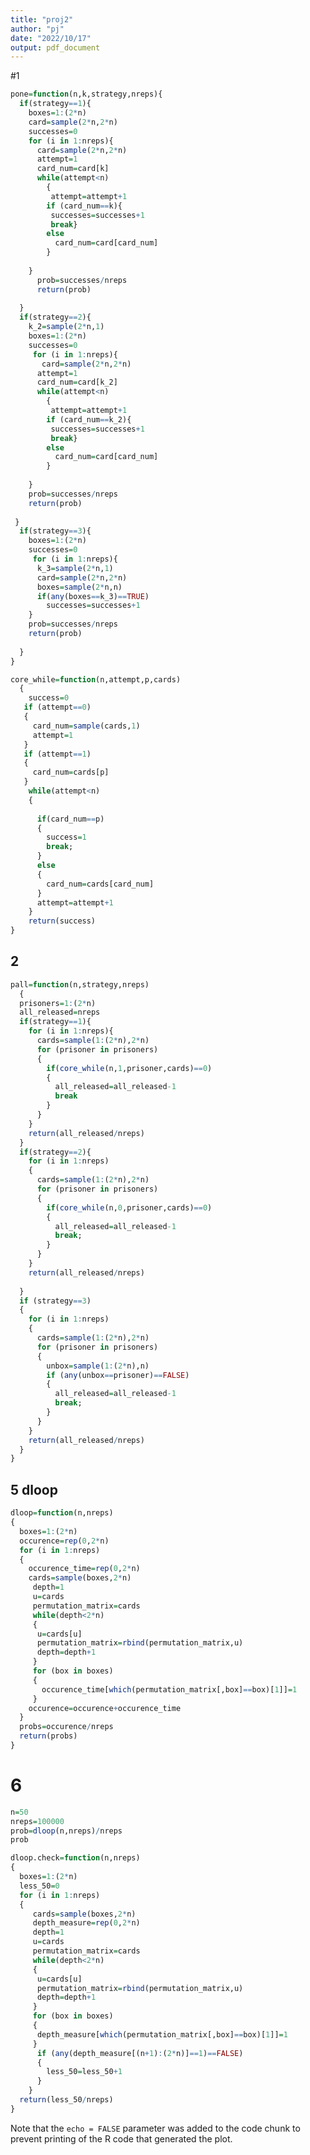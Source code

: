 ---
title: "proj2"
author: "pj"
date: "2022/10/17"
output: pdf_document
---
#1
```{r , include=FALSE}
pone=function(n,k,strategy,nreps){
  if(strategy==1){
    boxes=1:(2*n)
    card=sample(2*n,2*n)
    successes=0
    for (i in 1:nreps){
      card=sample(2*n,2*n)
      attempt=1
      card_num=card[k]
      while(attempt<n)
        {
         attempt=attempt+1
        if (card_num==k){
         successes=successes+1
         break}
        else
          card_num=card[card_num]
        }
    
    }
      prob=successes/nreps
      return(prob)
    
  }
  if(strategy==2){
    k_2=sample(2*n,1)
    boxes=1:(2*n)
    successes=0
     for (i in 1:nreps){
       card=sample(2*n,2*n)
      attempt=1
      card_num=card[k_2]
      while(attempt<n)
        {
         attempt=attempt+1
        if (card_num==k_2){
         successes=successes+1
         break}
        else
          card_num=card[card_num]
        }
    
    }
    prob=successes/nreps
    return(prob)
    
 }
  if(strategy==3){
    boxes=1:(2*n)
    successes=0
     for (i in 1:nreps){
      k_3=sample(2*n,1)
      card=sample(2*n,2*n)
      boxes=sample(2*n,n)
      if(any(boxes==k_3)==TRUE)
        successes=successes+1
    }
    prob=successes/nreps
    return(prob)
    
  }
}
```

```{r}
core_while=function(n,attempt,p,cards)
  {
    success=0
   if (attempt==0)
   {
     card_num=sample(cards,1)
     attempt=1
   }
   if (attempt==1)
   {
     card_num=cards[p]
   }
    while(attempt<n)
    {
     
      if(card_num==p)
      {
        success=1
        break;
      }
      else
      {
        card_num=cards[card_num]
      }
      attempt=attempt+1
    }
    return(success)
}
```

## 2

```{r 2}
pall=function(n,strategy,nreps)
  {
  prisoners=1:(2*n)
  all_released=nreps
  if(strategy==1){
    for (i in 1:nreps){
      cards=sample(1:(2*n),2*n)
      for (prisoner in prisoners)
      {
        if(core_while(n,1,prisoner,cards)==0)
        {
          all_released=all_released-1
          break
        }
      }
    }
    return(all_released/nreps)
  }
  if(strategy==2){
    for (i in 1:nreps)
    {
      cards=sample(1:(2*n),2*n)
      for (prisoner in prisoners)
      {
        if(core_while(n,0,prisoner,cards)==0)
        {
          all_released=all_released-1
          break;
        }
      }
    }
    return(all_released/nreps)
    
  }
  if (strategy==3)
  {
    for (i in 1:nreps)
    {
      cards=sample(1:(2*n),2*n)
      for (prisoner in prisoners)
      {
        unbox=sample(1:(2*n),n)
        if (any(unbox==prisoner)==FALSE)
        {
          all_released=all_released-1
          break;
        }
      }
    }
    return(all_released/nreps)
  }
}
```

## 5 dloop
```{r ,echo=FALSE}
dloop=function(n,nreps)
{
  boxes=1:(2*n)
  occurence=rep(0,2*n)
  for (i in 1:nreps)
  {
    occurence_time=rep(0,2*n) 
    cards=sample(boxes,2*n)
     depth=1
     u=cards
     permutation_matrix=cards
     while(depth<2*n)
     {
      u=cards[u]
      permutation_matrix=rbind(permutation_matrix,u)
      depth=depth+1
     }
     for (box in boxes)
     {
       occurence_time[which(permutation_matrix[,box]==box)[1]]=1
     }
    occurence=occurence+occurence_time
  }
  probs=occurence/nreps
  return(probs)
}
```

# 6
```{r, echo=FALSE}
n=50 
nreps=100000
prob=dloop(n,nreps)/nreps
prob
```

```{r}
dloop.check=function(n,nreps)
{
  boxes=1:(2*n)
  less_50=0
  for (i in 1:nreps)
  {
     cards=sample(boxes,2*n)
     depth_measure=rep(0,2*n)
     depth=1
     u=cards
     permutation_matrix=cards
     while(depth<2*n)
     {
      u=cards[u]
      permutation_matrix=rbind(permutation_matrix,u)
      depth=depth+1
     }
     for (box in boxes)
     {
      depth_measure[which(permutation_matrix[,box]==box)[1]]=1
     }
      if (any(depth_measure[(n+1):(2*n)]==1)==FALSE)
      {
        less_50=less_50+1
      }
    }
  return(less_50/nreps)
}
```

Note that the `echo = FALSE` parameter was added to the code chunk to prevent printing of the R code that generated the plot.
